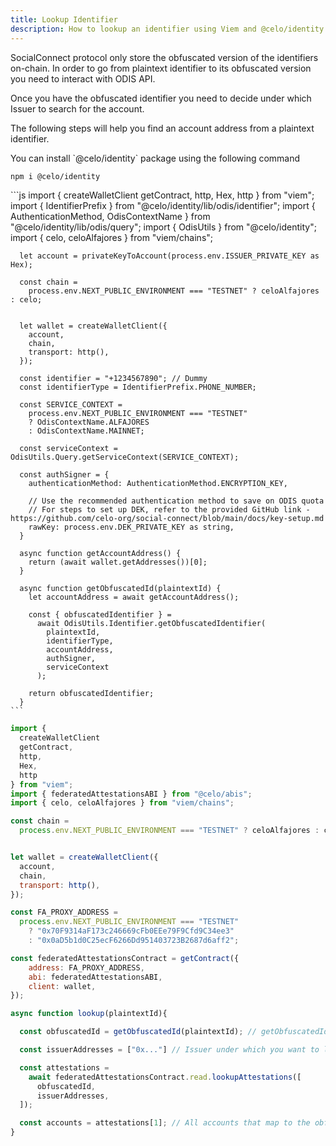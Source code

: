 ```yaml
---
title: Lookup Identifier
description: How to lookup an identifier using Viem and @celo/identity
---
```


SocialConnect protocol only store the obfuscated version of the identifiers on-chain. In order to go from plaintext identifier to its obfuscated version you need to interact with ODIS API.

Once you have the obfuscated identifier you need to decide under which Issuer to search for the account.

The following steps will help you find an account address from a plaintext identifier.

<Note>
  You can install `@celo/identity` package using the following command

```bash
npm i @celo/identity
```

</Note>

<Steps>

  <Step title="Get the obfuscated identifier from plaintext identifier">
      ```js
      import {
        createWalletClient
        getContract,
        http,
        Hex,
        http
      } from "viem";
      import { IdentifierPrefix } from "@celo/identity/lib/odis/identifier";
      import { AuthenticationMethod, OdisContextName } from "@celo/identity/lib/odis/query";
      import { OdisUtils } from "@celo/identity";
      import { celo, celoAlfajores } from "viem/chains";

      let account = privateKeyToAccount(process.env.ISSUER_PRIVATE_KEY as Hex);

      const chain =
        process.env.NEXT_PUBLIC_ENVIRONMENT === "TESTNET" ? celoAlfajores : celo;


      let wallet = createWalletClient({
        account,
        chain,
        transport: http(),
      });

      const identifier = "+1234567890"; // Dummy
      const identifierType = IdentifierPrefix.PHONE_NUMBER;

      const SERVICE_CONTEXT =
        process.env.NEXT_PUBLIC_ENVIRONMENT === "TESTNET"
        ? OdisContextName.ALFAJORES
        : OdisContextName.MAINNET;

      const serviceContext = OdisUtils.Query.getServiceContext(SERVICE_CONTEXT);

      const authSigner = {
        authenticationMethod: AuthenticationMethod.ENCRYPTION_KEY,

        // Use the recommended authentication method to save on ODIS quota
        // For steps to set up DEK, refer to the provided GitHub link - https://github.com/celo-org/social-connect/blob/main/docs/key-setup.md
        rawKey: process.env.DEK_PRIVATE_KEY as string,
      }

      async function getAccountAddress() {
        return (await wallet.getAddresses())[0];
      }

      async function getObfuscatedId(plaintextId) {
        let accountAddress = await getAccountAddress();

        const { obfuscatedIdentifier } =
          await OdisUtils.Identifier.getObfuscatedIdentifier(
            plaintextId,
            identifierType,
            accountAddress,
            authSigner,
            serviceContext
          );

        return obfuscatedIdentifier;
      }
    ```

  </Step>

  <Step title="Lookup the obfuscated identifier in FederatedAttestations.sol">

```js
import {
  createWalletClient
  getContract,
  http,
  Hex,
  http
} from "viem";
import { federatedAttestationsABI } from "@celo/abis";
import { celo, celoAlfajores } from "viem/chains";

const chain =
  process.env.NEXT_PUBLIC_ENVIRONMENT === "TESTNET" ? celoAlfajores : celo;


let wallet = createWalletClient({
  account,
  chain,
  transport: http(),
});

const FA_PROXY_ADDRESS =
  process.env.NEXT_PUBLIC_ENVIRONMENT === "TESTNET"
    ? "0x70F9314aF173c246669cFb0EEe79F9Cfd9C34ee3"
    : "0x0aD5b1d0C25ecF6266Dd951403723B2687d6aff2";

const federatedAttestationsContract = getContract({
    address: FA_PROXY_ADDRESS,
    abi: federatedAttestationsABI,
    client: wallet,
});

async function lookup(plaintextId){

  const obfuscatedId = getObfuscatedId(plaintextId); // getObfuscatedId code above

  const issuerAddresses = ["0x..."] // Issuer under which you want to lookup the identifier

  const attestations =
    await federatedAttestationsContract.read.lookupAttestations([
      obfuscatedId,
      issuerAddresses,
  ]);

  const accounts = attestations[1]; // All accounts that map to the obfuscated identifier under the issuer
}
```

  </Step>

</Steps>
